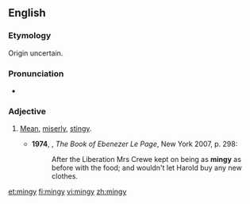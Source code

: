 ==English==
===Etymology===
Origin uncertain.

===Pronunciation===
*{{a|UK}} {{IPA|/ˈmɪndʒi/}}

===Adjective===
{{en-adj|mingier|mingiest}}

# {{colloquial}} [[mean|Mean]], [[miserly]], [[stingy]].
#*'''1974''', {{w|GB Edwards}}, ''The Book of Ebenezer Le Page'', New York 2007, p. 298:
#*:After the Liberation Mrs Crewe kept on being as '''mingy''' as before with the food; and wouldn't let Harold buy any new clothes.

[[et:mingy]]
[[fi:mingy]]
[[vi:mingy]]
[[zh:mingy]]